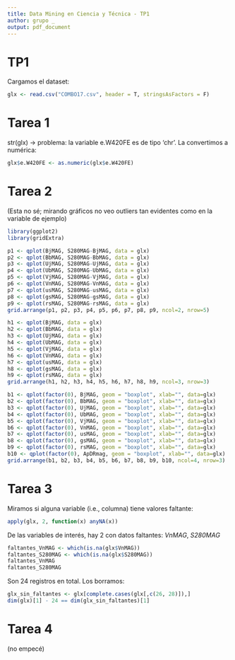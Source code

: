 ```yaml
---
title: Data Mining en Ciencia y Técnica - TP1
author: grupo _
output: pdf_document
---
```


TP1
===

Cargamos el dataset:

```r
glx <- read.csv("COMBO17.csv", header = T, stringsAsFactors = F)
```

# Tarea 1

str(glx) -> problema: la variable e.W420FE es de tipo 'chr'. La convertimos a numérica:

```r
glx$e.W420FE <- as.numeric(glx$e.W420FE)
```

# Tarea 2

(Esta no sé; mirando gráficos no veo outliers tan evidentes como en la variable de ejemplo)

```r
library(ggplot2)
library(gridExtra)

p1 <- qplot(BjMAG, S280MAG-BjMAG, data = glx)
p2 <- qplot(BbMAG, S280MAG-BbMAG, data = glx)
p3 <- qplot(UjMAG, S280MAG-UjMAG, data = glx)
p4 <- qplot(UbMAG, S280MAG-UbMAG, data = glx)
p5 <- qplot(VjMAG, S280MAG-VjMAG, data = glx)
p6 <- qplot(VnMAG, S280MAG-VnMAG, data = glx)
p7 <- qplot(usMAG, S280MAG-usMAG, data = glx)
p8 <- qplot(gsMAG, S280MAG-gsMAG, data = glx)
p9 <- qplot(rsMAG, S280MAG-rsMAG, data = glx)
grid.arrange(p1, p2, p3, p4, p5, p6, p7, p8, p9, ncol=2, nrow=5)
```

```r
h1 <- qplot(BjMAG, data = glx)
h2 <- qplot(BbMAG, data = glx)
h3 <- qplot(UjMAG, data = glx)
h4 <- qplot(UbMAG, data = glx)
h5 <- qplot(VjMAG, data = glx)
h6 <- qplot(VnMAG, data = glx)
h7 <- qplot(usMAG, data = glx)
h8 <- qplot(gsMAG, data = glx)
h9 <- qplot(rsMAG, data = glx)
grid.arrange(h1, h2, h3, h4, h5, h6, h7, h8, h9, ncol=3, nrow=3)
```

```r
b1 <- qplot(factor(0), BjMAG, geom = "boxplot", xlab="", data=glx)
b2 <- qplot(factor(0), BbMAG, geom = "boxplot", xlab="", data=glx)
b3 <- qplot(factor(0), UjMAG, geom = "boxplot", xlab="", data=glx)
b4 <- qplot(factor(0), UbMAG, geom = "boxplot", xlab="", data=glx)
b5 <- qplot(factor(0), VjMAG, geom = "boxplot", xlab="", data=glx)
b6 <- qplot(factor(0), VnMAG, geom = "boxplot", xlab="", data=glx)
b7 <- qplot(factor(0), usMAG, geom = "boxplot", xlab="", data=glx)
b8 <- qplot(factor(0), gsMAG, geom = "boxplot", xlab="", data=glx)
b9 <- qplot(factor(0), rsMAG, geom = "boxplot", xlab="", data=glx)
b10 <- qplot(factor(0), ApDRmag, geom = "boxplot", xlab="", data=glx)
grid.arrange(b1, b2, b3, b4, b5, b6, b7, b8, b9, b10, ncol=4, nrow=3)
```

# Tarea 3

Miramos si alguna variable (i.e., columna) tiene valores faltante:

```r
apply(glx, 2, function(x) anyNA(x))
```

De las variables de interés, hay 2 con datos faltantes: *VnMAG*, *S280MAG*

```r
faltantes_VnMAG <- which(is.na(glx$VnMAG))
faltantes_S280MAG <- which(is.na(glx$S280MAG))
faltantes_VnMAG
faltantes_S280MAG
```

Son 24 registros en total. Los borramos:

```r
glx_sin_faltantes <- glx[complete.cases(glx[,c(26, 28)]),]
dim(glx)[1] - 24 == dim(glx_sin_faltantes)[1]
```

# Tarea 4

(no empecé)